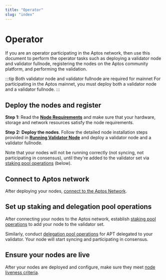```yaml
---
title: "Operator"
slug: "index"
---
```


# Operator

If you are an operator participating in the Aptos network, then use this document to perform the operator tasks such as deploying a validator node and validator fullnode, registering the nodes on the Aptos community platform, and performing the validation.

:::tip Both validator node and validator fullnode are required for mainnet
For participating in the Aptos mainnet, you must deploy both a validator node and a validator fullnode.
:::

## Deploy the nodes and register

**Step 1:** Read the [**Node Requirements**](./node-requirements.md) and make sure that your hardware, storage and network resources satisfy the node requirements.

**Step 2:** **Deploy the nodes**. Follow the detailed node installation steps provided in [**Running Validator Node**](running-validator-node/index.md) and deploy a validator node and a validator fullnode.

Note that your nodes will not be running correctly (not syncing, not participating in consensus), until they're added to the validator set via [staking pool operations](./shutting-down-nodes.md) (below).

## Connect to Aptos network

After deploying your nodes, [connect to the Aptos Network](./connect-to-aptos-network.md).

## Set up staking and delegation pool operations

After connecting your nodes to the Aptos network, establish [staking pool operations](./staking-pool-operations.md) to add your node to the validator set.

Similarly, conduct [delegation pool operations](./delegation-pool-operations.md) for APT delegated to your validator. Your node will start syncing and participating in consensus.

## Ensure your nodes are live

After your nodes are deployed and configure, make sure they meet [node liveness criteria](./node-liveness-criteria.md).
